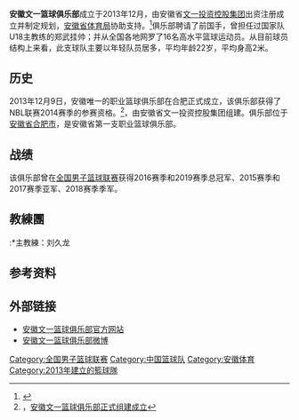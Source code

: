 {{Infobox CBA club
| 全称=安徽文一篮球俱乐部
| color1= 
| color2= 
| 会徽 = 
| 简称 = 安徽文一
| 球队冠名 = 
| 成立时间 = 2013年12月9日
| 解散时间 =
| 球队历史 = 
| 城市 = [[合肥|合肥]]
| 球馆 = [[安徽省体育馆|安徽省体育馆]]
| 座位 = 6300
| 拥有者 =   
| 董事长 = [[周文锁|周文锁]]
| 总经理 = [[徐长锁|徐长锁]]
| 主教练 = [[刘久龙|刘久龙]]
| 球队颜色 = 
| 啦啦队 =
| 吉祥物 =  
| 联赛 = [[全国男子篮球联赛|全国男子篮球联赛]]
| 夺冠 = 2
| 网站 = 
| current = 2016年NBL联赛
}}
'''安徽文一篮球俱乐部'''成立于2013年12月，由安徽省[[文一投资控股集团|文一投资控股集团]]出资注册成立并制定规划，[[安徽省体育局|安徽省体育局]]协助支持。<ref>{{Cite web|title=安徽文一篮球俱乐部有限公司|url=http://www.wenyiclub.com/content/1.html|accessdate=2020-09-16|work=www.wenyiclub.com|archive-date=2019-09-08|archive-url=https://web.archive.org/web/20190908030524/http://www.wenyiclub.com/content/1.html|dead-url=no}}</ref>俱乐部聘请了前国手，曾担任过国家队U18主教练的郑武挂帅；并从全国各地网罗了16名高水平篮球运动员。从目前球员结构上来看，此支球队主要以年轻队员居多，平均年龄22岁，平均身高2米。

==历史==
2013年12月9日，安徽唯一的职业篮球俱乐部在合肥正式成立，该俱乐部获得了NBL联赛2014赛季的参赛资格。<ref>，[http://ah.people.com.cn/n/2013/1209/c358266-20106621.html 安徽文一篮球俱乐部正式组建成立]{{dead link|date=2017年12月 |bot=InternetArchiveBot |fix-attempted=yes }}</ref>，由安徽省文一投资控股集团组建。俱乐部位于[[安徽省|安徽省]][[合肥市|合肥市]]，是安徽省第一支职业篮球俱乐部。

== 战绩 ==
该俱乐部曾在[[全国男子篮球联赛|全国男子篮球联赛]]获得2016赛季和2019赛季总冠军、2015赛季和2017赛季亚军、2018赛季季军。

==教練團==
:*主教練：刘久龙

==参考资料==
<references />

==外部链接==

* [http://www.wenyiclub.com 安徽文一篮球俱乐部官方网站] {{Wayback|url=http://www.wenyiclub.com/ |date=20201029022013 }}
* [https://weibo.com/p/1006063727155431 安徽文一篮球俱乐部微博]
{{全国男子篮球联赛}}

[[Category:全国男子篮球联赛|Category:全国男子篮球联赛]]
[[Category:中国篮球队|Category:中国篮球队]]
[[Category:安徽体育|Category:安徽体育]]
[[Category:2013年建立的籃球隊|Category:2013年建立的籃球隊]]